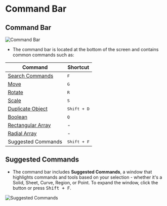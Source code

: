 
# Command Bar

## Command Bar
![Command Bar](/img/command-bar.png)
- The command bar is located at the bottom of the screen and contains common commands such as: 

| Command | Shortcut |
| ------- | -------- |
| [Search Commands](/plasticity-essentials/command-palette) | <kbd>F</kbd> |
| [Move](/common/move) | <kbd>G</kbd> |
| [Rotate](/common/rotate) | <kbd>R</kbd> |
| [Scale](/common/scale) | <kbd>S</kbd> |
| [Duplicate Object](/common/duplicate) | <kbd>Shift + D</kbd> |
| [Boolean](/solid/boolean) | <kbd>Q</kbd> |
| [Rectangular Array](/common/rectangular-array) | - |
| [Radial Array](/common/radial-array) | - |
| Suggested Commands | <kbd>Shift + F</kbd> |

## Suggested Commands
- The command bar includes **Suggested Commands**, a window that highlights commands and tools based on your selection - whether it's a Solid, Sheet, Curve, Region, or Point. To expand the window, click the <ButtonIcon type="button-suggested-commands-dots"/> button or press <kbd>Shift + F</kbd>.

![Suggested Commands](/img/suggested-commands.png)

